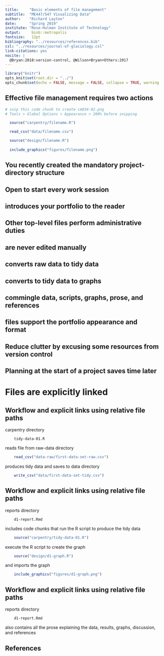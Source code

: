 ```yaml
---
title:     "Basic elements of file management"
subtitle:  "ME447/547 Visualizing Data"
author:    "Richard Layton"
date:      "Spring 2019"
institute: "Rose-Hulman Institute of Technology"
output:     binb::metropolis
fontsize:   12pt
bibliography: "../resources/references.bib"
csl: "../resources/journal-of-glaciology.csl"
link-citations: yes
nocite: | 
  @Bryan:2018:version-control, @Wilson+Bryan+Others:2017
---
```


```r
library("knitr")
opts_knit$set(root.dir = "../")
opts_chunk$set(echo = FALSE, message = FALSE, collapse = TRUE, warning = FALSE)
```

## Effective file management requires two actions

```r
# snip this code chunk to create cm034-02.png
# Tools > Global Options > Appearance > 200% before snipping

  source("carpentry/filename.R")

  read_csv("data/filename.csv")

  source("design/filename.R")
  
  include_graphics("figures/filename.png")

```

\smallskip

\begin{columns}[onlytextwidth]
\begin{column}{0.35\textwidth}\raggedleft
Plan the structure at the beginning
\end{column}

\begin{column}{0.6\textwidth}
\includegraphics[height=45mm]{../resources/cm034-01.png}\\
\vspace{0.5\baselineskip}
\end{column}        
\end{columns}

\smallskip
  
\begin{columns}[onlytextwidth]
\begin{column}{0.35\textwidth}\raggedleft
Explicitly link files 
\end{column}

\begin{column}{0.6\textwidth}
\includegraphics[height=17mm]{../resources/cm034-02.png}
\end{column}        
\end{columns}

  
  

 
  
  
  
  
  
  
  
## You recently created the mandatory project-directory structure 

\bigskip\bigskip

  \begin{columns}[onlytextwidth]
  \begin{column}{0.05\textwidth}\raggedleft
\includegraphics[height=0.6\baselineskip]{../resources/icon-folder.png}\\  
\includegraphics[height=0.6\baselineskip]{../resources/icon-folder.png}\\ 
\includegraphics[height=0.6\baselineskip]{../resources/icon-folder.png}\\  
\includegraphics[height=0.6\baselineskip]{../resources/icon-folder.png}\\  
\includegraphics[height=0.6\baselineskip]{../resources/icon-folder.png}\\ 
\includegraphics[height=0.6\baselineskip]{../resources/icon-folder.png}\\  
\includegraphics[height=0.6\baselineskip]{../resources/icon-folder.png}\\ 
\includegraphics[height=0.6\baselineskip]{../resources/icon-folder.png}\\  
\includegraphics[height=0.6\baselineskip]{../resources/icon-folder.png}\\  
\includegraphics[height=0.6\baselineskip]{../resources/icon-document.png}\\  
\includegraphics[height=0.6\baselineskip]{../resources/icon-RStudio.png}\\ 
\includegraphics[height=0.6\baselineskip]{../resources/icon-RStudio.png}\\  
\includegraphics[height=0.6\baselineskip]{../resources/icon-Rproj.png}\\  
  \end{column}
  \begin{column}{1mm}\end{column}
  \begin{column}{0.2\textwidth}
carpentry\\
data\\  
data-raw\\
design\\
figures\\
manage\\
practice\\
reports\\
resources\\
.gitignore\\
.Renviron\\
README.Rmd\\
portfolio.Rproj\\
  \end{column} 
  \begin{column}{4mm}\end{column}
  \begin{column}{0.75\textwidth}
\textcolor{white}{$\triangleleft$}\\
\textcolor{white}{$\triangleleft$}\\ 
\textcolor{white}{$\triangleleft$}\\  
\textcolor{white}{$\triangleleft$}\\ 
\textcolor{white}{$\triangleleft$}\\  
\textcolor{white}{$\triangleleft$}\\ 
\textcolor{white}{$\triangleleft$}\\ 
\textcolor{white}{$\triangleleft$}\\ 
\textcolor{white}{$\triangleleft$}\\   
\textcolor{white}{$\triangleleft$}\\ 
\textcolor{white}{$\triangleleft$}\\ 
\textcolor{white}{$\triangleleft$}\\ 
\textcolor{white}{$\triangleleft$}\\     
  \end{column}
  \end{columns}
  
  
  
  
  
## Open \alert{portfolio.Rproj} to start every work session  

\bigskip\bigskip

  \begin{columns}[onlytextwidth]
  \begin{column}{0.05\textwidth}\raggedleft
\includegraphics[height=0.6\baselineskip]{../resources/icon-folder.png}\\  
\includegraphics[height=0.6\baselineskip]{../resources/icon-folder.png}\\ 
\includegraphics[height=0.6\baselineskip]{../resources/icon-folder.png}\\  
\includegraphics[height=0.6\baselineskip]{../resources/icon-folder.png}\\  
\includegraphics[height=0.6\baselineskip]{../resources/icon-folder.png}\\ 
\includegraphics[height=0.6\baselineskip]{../resources/icon-folder.png}\\  
\includegraphics[height=0.6\baselineskip]{../resources/icon-folder.png}\\ 
\includegraphics[height=0.6\baselineskip]{../resources/icon-folder.png}\\  
\includegraphics[height=0.6\baselineskip]{../resources/icon-folder.png}\\  
\includegraphics[height=0.6\baselineskip]{../resources/icon-document.png}\\  
\includegraphics[height=0.6\baselineskip]{../resources/icon-RStudio.png}\\ 
\includegraphics[height=0.6\baselineskip]{../resources/icon-RStudio.png}\\  
\includegraphics[height=0.6\baselineskip]{../resources/icon-Rproj.png}\\  
  \end{column}
  \begin{column}{1mm}\end{column}
  \begin{column}{0.2\textwidth}
carpentry\\
data\\  
data-raw\\
design\\
figures\\
manage\\
practice\\
reports\\
resources\\
.gitignore\\
.Renviron\\
README.Rmd\\
portfolio.Rproj\\
  \end{column} 
  \begin{column}{4mm}\end{column}
  \begin{column}{0.75\textwidth}
\textcolor{white}{$\triangleleft$}\\ 
\textcolor{white}{$\triangleleft$}\\ 
\textcolor{white}{$\triangleleft$}\\  
\textcolor{white}{$\triangleleft$}\\ 
\textcolor{white}{$\triangleleft$}\\  
\textcolor{white}{$\triangleleft$}\\ 
\textcolor{white}{$\triangleleft$}\\ 
\textcolor{white}{$\triangleleft$}\\ 
\textcolor{white}{$\triangleleft$}\\   
\textcolor{white}{$\triangleleft$}\\  
\textcolor{white}{$\triangleleft$}\\   
\textcolor{white}{$\triangleleft$}\\   
\alert{$\triangleleft$} Sets the project directory as the working directory\\  
  \end{column}
  \end{columns}
  
  
  
  
  
  
  
  
  
## \alert{README} introduces your portfolio to the reader 

\bigskip\bigskip

  \begin{columns}[onlytextwidth]
  \begin{column}{0.05\textwidth}\raggedleft
\includegraphics[height=0.6\baselineskip]{../resources/icon-folder.png}\\  
\includegraphics[height=0.6\baselineskip]{../resources/icon-folder.png}\\ 
\includegraphics[height=0.6\baselineskip]{../resources/icon-folder.png}\\  
\includegraphics[height=0.6\baselineskip]{../resources/icon-folder.png}\\  
\includegraphics[height=0.6\baselineskip]{../resources/icon-folder.png}\\ 
\includegraphics[height=0.6\baselineskip]{../resources/icon-folder.png}\\  
\includegraphics[height=0.6\baselineskip]{../resources/icon-folder.png}\\ 
\includegraphics[height=0.6\baselineskip]{../resources/icon-folder.png}\\  
\includegraphics[height=0.6\baselineskip]{../resources/icon-folder.png}\\  
\includegraphics[height=0.6\baselineskip]{../resources/icon-document.png}\\  
\includegraphics[height=0.6\baselineskip]{../resources/icon-RStudio.png}\\ 
\includegraphics[height=0.6\baselineskip]{../resources/icon-RStudio.png}\\  
\includegraphics[height=0.6\baselineskip]{../resources/icon-Rproj.png}\\  
  \end{column}
  \begin{column}{1mm}\end{column}
  \begin{column}{0.2\textwidth}
carpentry\\
data\\  
data-raw\\
design\\
figures\\
manage\\
practice\\
reports\\
resources\\
.gitignore\\
.Renviron\\
README.Rmd\\
portfolio.Rproj\\
  \end{column} 
  \begin{column}{4mm}\end{column}
  \begin{column}{0.75\textwidth}
\textcolor{white}{$\triangleleft$}\\ 
\textcolor{white}{$\triangleleft$}\\ 
\textcolor{white}{$\triangleleft$}\\  
\textcolor{white}{$\triangleleft$}\\ 
\textcolor{white}{$\triangleleft$}\\  
\textcolor{white}{$\triangleleft$}\\ 
\textcolor{white}{$\triangleleft$}\\ 
\textcolor{white}{$\triangleleft$}\\ 
\textcolor{white}{$\triangleleft$}\\   
\textcolor{white}{$\triangleleft$}\\  
\textcolor{white}{$\triangleleft$}\\   
\alert{$\triangleleft$} Creates the main page of your portfolio website\\ 
\textcolor{white}{$\triangleleft$}\\       
  \end{column}
  \end{columns}




## Other top-level files perform administrative duties

\bigskip\bigskip

  \begin{columns}[onlytextwidth]
  \begin{column}{0.05\textwidth}\raggedleft
\includegraphics[height=0.6\baselineskip]{../resources/icon-folder.png}\\  
\includegraphics[height=0.6\baselineskip]{../resources/icon-folder.png}\\ 
\includegraphics[height=0.6\baselineskip]{../resources/icon-folder.png}\\  
\includegraphics[height=0.6\baselineskip]{../resources/icon-folder.png}\\  
\includegraphics[height=0.6\baselineskip]{../resources/icon-folder.png}\\ 
\includegraphics[height=0.6\baselineskip]{../resources/icon-folder.png}\\  
\includegraphics[height=0.6\baselineskip]{../resources/icon-folder.png}\\ 
\includegraphics[height=0.6\baselineskip]{../resources/icon-folder.png}\\  
\includegraphics[height=0.6\baselineskip]{../resources/icon-folder.png}\\  
\includegraphics[height=0.6\baselineskip]{../resources/icon-document.png}\\  
\includegraphics[height=0.6\baselineskip]{../resources/icon-RStudio.png}\\ 
\includegraphics[height=0.6\baselineskip]{../resources/icon-RStudio.png}\\  
\includegraphics[height=0.6\baselineskip]{../resources/icon-Rproj.png}\\  
  \end{column}
  \begin{column}{1mm}\end{column}
  \begin{column}{0.2\textwidth}
carpentry\\
data\\  
data-raw\\
design\\
figures\\
manage\\
practice\\
reports\\
resources\\
.gitignore\\
.Renviron\\
README.Rmd\\
portfolio.Rproj\\
  \end{column} 
  \begin{column}{4mm}\end{column}
  \begin{column}{0.75\textwidth}
\textcolor{white}{$\triangleleft$}\\ 
\textcolor{white}{$\triangleleft$}\\ 
\textcolor{white}{$\triangleleft$}\\  
\textcolor{white}{$\triangleleft$}\\ 
\textcolor{white}{$\triangleleft$}\\  
\textcolor{white}{$\triangleleft$}\\ 
\textcolor{white}{$\triangleleft$}\\ 
\textcolor{white}{$\triangleleft$}\\ 
\textcolor{white}{$\triangleleft$}\\   
\alert{$\triangleleft$} Directs Git to ignore specific files\\
\alert{$\triangleleft$} Stores packages in a library separate from base R\\ 
\textcolor{white}{$\triangleleft$}\\ 
\textcolor{white}{$\triangleleft$}\\   
  \end{column}
  \end{columns}
  
  
  
  
  
  
  
## \alert{Raw data} are never edited manually

\bigskip\bigskip

  \begin{columns}[onlytextwidth]
  \begin{column}{0.05\textwidth}\raggedleft
\includegraphics[height=0.6\baselineskip]{../resources/icon-folder.png}\\  
\includegraphics[height=0.6\baselineskip]{../resources/icon-folder.png}\\ 
\includegraphics[height=0.6\baselineskip]{../resources/icon-folder.png}\\  
\includegraphics[height=0.6\baselineskip]{../resources/icon-folder.png}\\  
\includegraphics[height=0.6\baselineskip]{../resources/icon-folder.png}\\ 
\includegraphics[height=0.6\baselineskip]{../resources/icon-folder.png}\\  
\includegraphics[height=0.6\baselineskip]{../resources/icon-folder.png}\\ 
\includegraphics[height=0.6\baselineskip]{../resources/icon-folder.png}\\  
\includegraphics[height=0.6\baselineskip]{../resources/icon-folder.png}\\  
\includegraphics[height=0.6\baselineskip]{../resources/icon-document.png}\\  
\includegraphics[height=0.6\baselineskip]{../resources/icon-RStudio.png}\\ 
\includegraphics[height=0.6\baselineskip]{../resources/icon-RStudio.png}\\  
\includegraphics[height=0.6\baselineskip]{../resources/icon-Rproj.png}\\  
  \end{column}
  \begin{column}{1mm}\end{column}
  \begin{column}{0.2\textwidth}
carpentry\\
data\\  
data-raw\\
design\\
figures\\
manage\\
practice\\
reports\\
resources\\
.gitignore\\
.Renviron\\
README.Rmd\\
portfolio.Rproj\\
  \end{column} 
  \begin{column}{4mm}\end{column}
  \begin{column}{0.75\textwidth}
\textcolor{white}{$\triangleleft$}\\ 
\textcolor{white}{$\triangleleft$}\\  
\alert{$\triangleleft$} Data in its original form\\
\textcolor{white}{$\triangleleft$}\\ 
\textcolor{white}{$\triangleleft$}\\ 
\textcolor{white}{$\triangleleft$}\\ 
\textcolor{white}{$\triangleleft$}\\ 
\textcolor{white}{$\triangleleft$}\\ 
\textcolor{white}{$\triangleleft$}\\   
\textcolor{white}{$\triangleleft$}\\ 
\textcolor{white}{$\triangleleft$}\\ 
\textcolor{white}{$\triangleleft$}\\ 
\textcolor{white}{$\triangleleft$}\\     
  \end{column}
  \end{columns}  
  
  
  
  
  
  
  
## \alert{Data carpentry} converts raw data to tidy data

\bigskip\bigskip

  \begin{columns}[onlytextwidth]
  \begin{column}{0.05\textwidth}\raggedleft
\includegraphics[height=0.6\baselineskip]{../resources/icon-folder.png}\\  
\includegraphics[height=0.6\baselineskip]{../resources/icon-folder.png}\\ 
\includegraphics[height=0.6\baselineskip]{../resources/icon-folder.png}\\  
\includegraphics[height=0.6\baselineskip]{../resources/icon-folder.png}\\  
\includegraphics[height=0.6\baselineskip]{../resources/icon-folder.png}\\ 
\includegraphics[height=0.6\baselineskip]{../resources/icon-folder.png}\\  
\includegraphics[height=0.6\baselineskip]{../resources/icon-folder.png}\\ 
\includegraphics[height=0.6\baselineskip]{../resources/icon-folder.png}\\  
\includegraphics[height=0.6\baselineskip]{../resources/icon-folder.png}\\  
\includegraphics[height=0.6\baselineskip]{../resources/icon-document.png}\\  
\includegraphics[height=0.6\baselineskip]{../resources/icon-RStudio.png}\\ 
\includegraphics[height=0.6\baselineskip]{../resources/icon-RStudio.png}\\  
\includegraphics[height=0.6\baselineskip]{../resources/icon-Rproj.png}\\  
  \end{column}
  \begin{column}{1mm}\end{column}
  \begin{column}{0.2\textwidth}
carpentry\\
data\\  
data-raw\\
design\\
figures\\
manage\\
practice\\
reports\\
resources\\
.gitignore\\
.Renviron\\
README.Rmd\\
portfolio.Rproj\\
  \end{column} 
  \begin{column}{4mm}\end{column}
  \begin{column}{0.75\textwidth}
\alert{$\triangleleft$} R scripts that create and save tidy data\\
\alert{$\triangleleft$} Tidy data saved here, read by design scripts\\ 
\textcolor{white}{$\triangleleft$}\\
\textcolor{white}{$\triangleleft$}\\  
\textcolor{white}{$\triangleleft$}\\
\textcolor{white}{$\triangleleft$}\\ 
\textcolor{white}{$\triangleleft$}\\ 
\textcolor{white}{$\triangleleft$}\\ 
\textcolor{white}{$\triangleleft$}\\   
\textcolor{white}{$\triangleleft$}\\ 
\textcolor{white}{$\triangleleft$}\\ 
\textcolor{white}{$\triangleleft$}\\ 
\textcolor{white}{$\triangleleft$}\\     
  \end{column}
  \end{columns}  
  
  
  
  
## \alert{Graph design} converts to tidy data to graphs 

\bigskip\bigskip

  \begin{columns}[onlytextwidth]
  \begin{column}{0.05\textwidth}\raggedleft
\includegraphics[height=0.6\baselineskip]{../resources/icon-folder.png}\\  
\includegraphics[height=0.6\baselineskip]{../resources/icon-folder.png}\\ 
\includegraphics[height=0.6\baselineskip]{../resources/icon-folder.png}\\  
\includegraphics[height=0.6\baselineskip]{../resources/icon-folder.png}\\  
\includegraphics[height=0.6\baselineskip]{../resources/icon-folder.png}\\ 
\includegraphics[height=0.6\baselineskip]{../resources/icon-folder.png}\\  
\includegraphics[height=0.6\baselineskip]{../resources/icon-folder.png}\\ 
\includegraphics[height=0.6\baselineskip]{../resources/icon-folder.png}\\  
\includegraphics[height=0.6\baselineskip]{../resources/icon-folder.png}\\  
\includegraphics[height=0.6\baselineskip]{../resources/icon-document.png}\\  
\includegraphics[height=0.6\baselineskip]{../resources/icon-RStudio.png}\\ 
\includegraphics[height=0.6\baselineskip]{../resources/icon-RStudio.png}\\  
\includegraphics[height=0.6\baselineskip]{../resources/icon-Rproj.png}\\  
  \end{column}
  \begin{column}{1mm}\end{column}
  \begin{column}{0.2\textwidth}
carpentry\\
data\\  
data-raw\\
design\\
figures\\
manage\\
practice\\
reports\\
resources\\
.gitignore\\
.Renviron\\
README.Rmd\\
portfolio.Rproj\\
  \end{column} 
  \begin{column}{4mm}\end{column}
  \begin{column}{0.75\textwidth}
\textcolor{white}{$\triangleleft$}\\
\textcolor{white}{$\triangleleft$}\\ 
\textcolor{white}{$\triangleleft$}\\
\alert{$\triangleleft$} R scripts that create and save graphs\\   
\alert{$\triangleleft$} Graphs saved here, imported by report scripts\\
\textcolor{white}{$\triangleleft$}\\
\textcolor{white}{$\triangleleft$}\\ 
\textcolor{white}{$\triangleleft$}\\ 
\textcolor{white}{$\triangleleft$}\\   
\textcolor{white}{$\triangleleft$}\\ 
\textcolor{white}{$\triangleleft$}\\ 
\textcolor{white}{$\triangleleft$}\\ 
\textcolor{white}{$\triangleleft$}\\     
  \end{column}
  \end{columns}  
  
  
  
  
  
## \alert{Reports} commingle data, scripts, graphs, prose, and references 

\bigskip\bigskip

  \begin{columns}[onlytextwidth]
  \begin{column}{0.05\textwidth}\raggedleft
\includegraphics[height=0.6\baselineskip]{../resources/icon-folder.png}\\  
\includegraphics[height=0.6\baselineskip]{../resources/icon-folder.png}\\ 
\includegraphics[height=0.6\baselineskip]{../resources/icon-folder.png}\\  
\includegraphics[height=0.6\baselineskip]{../resources/icon-folder.png}\\  
\includegraphics[height=0.6\baselineskip]{../resources/icon-folder.png}\\ 
\includegraphics[height=0.6\baselineskip]{../resources/icon-folder.png}\\  
\includegraphics[height=0.6\baselineskip]{../resources/icon-folder.png}\\ 
\includegraphics[height=0.6\baselineskip]{../resources/icon-folder.png}\\  
\includegraphics[height=0.6\baselineskip]{../resources/icon-folder.png}\\  
\includegraphics[height=0.6\baselineskip]{../resources/icon-document.png}\\  
\includegraphics[height=0.6\baselineskip]{../resources/icon-RStudio.png}\\ 
\includegraphics[height=0.6\baselineskip]{../resources/icon-RStudio.png}\\  
\includegraphics[height=0.6\baselineskip]{../resources/icon-Rproj.png}\\  
  \end{column}
  \begin{column}{1mm}\end{column}
  \begin{column}{0.2\textwidth}
carpentry\\
data\\  
data-raw\\
design\\
figures\\
manage\\
practice\\
reports\\
resources\\
.gitignore\\
.Renviron\\
README.Rmd\\
portfolio.Rproj\\
  \end{column} 
  \begin{column}{4mm}\end{column}
  \begin{column}{0.75\textwidth}
\textcolor{white}{$\triangleleft$}\\
\textcolor{white}{$\triangleleft$}\\
\textcolor{white}{$\triangleleft$}\\ 
\textcolor{white}{$\triangleleft$}\\
\textcolor{white}{$\triangleleft$}\\ 
\textcolor{white}{$\triangleleft$}\\
\textcolor{white}{$\triangleleft$}\\ 
\alert{$\triangleleft$} One Rmd report per graph\\ 
\textcolor{white}{$\triangleleft$}\\   
\textcolor{white}{$\triangleleft$}\\ 
\textcolor{white}{$\triangleleft$}\\ 
\alert{$\triangleleft$} Provides links to individual reports\\ 
\textcolor{white}{$\triangleleft$}\\     
  \end{column}
  \end{columns}  
  
  
  
  
  
  
##  \alert{Resource} files support the portfolio appearance and format

\bigskip\bigskip

  \begin{columns}[onlytextwidth]
  \begin{column}{0.05\textwidth}\raggedleft
\includegraphics[height=0.6\baselineskip]{../resources/icon-folder.png}\\  
\includegraphics[height=0.6\baselineskip]{../resources/icon-folder.png}\\ 
\includegraphics[height=0.6\baselineskip]{../resources/icon-folder.png}\\  
\includegraphics[height=0.6\baselineskip]{../resources/icon-folder.png}\\  
\includegraphics[height=0.6\baselineskip]{../resources/icon-folder.png}\\ 
\includegraphics[height=0.6\baselineskip]{../resources/icon-folder.png}\\  
\includegraphics[height=0.6\baselineskip]{../resources/icon-folder.png}\\ 
\includegraphics[height=0.6\baselineskip]{../resources/icon-folder.png}\\  
\includegraphics[height=0.6\baselineskip]{../resources/icon-folder.png}\\  
\includegraphics[height=0.6\baselineskip]{../resources/icon-document.png}\\  
\includegraphics[height=0.6\baselineskip]{../resources/icon-RStudio.png}\\ 
\includegraphics[height=0.6\baselineskip]{../resources/icon-RStudio.png}\\  
\includegraphics[height=0.6\baselineskip]{../resources/icon-Rproj.png}\\  
  \end{column}
  \begin{column}{1mm}\end{column}
  \begin{column}{0.2\textwidth}
carpentry\\
data\\  
data-raw\\
design\\
figures\\
manage\\
practice\\
reports\\
resources\\
.gitignore\\
.Renviron\\
README.Rmd\\
portfolio.Rproj\\
  \end{column} 
  \begin{column}{4mm}\end{column}
  \begin{column}{0.75\textwidth}
\textcolor{white}{$\triangleleft$}\\
\textcolor{white}{$\triangleleft$}\\ 
\textcolor{white}{$\triangleleft$}\\
\textcolor{white}{$\triangleleft$}\\ 
\textcolor{white}{$\triangleleft$}\\
\textcolor{white}{$\triangleleft$}\\ 
\textcolor{white}{$\triangleleft$}\\ 
\alert{$\triangleleft$} Reports explicitly call on resource files\\ 
\alert{$\triangleleft$} Image downloads and bibliography files\\  
\textcolor{white}{$\triangleleft$}\\ 
\textcolor{white}{$\triangleleft$}\\ 
\textcolor{white}{$\triangleleft$}\\ 
\textcolor{white}{$\triangleleft$}\\     
  \end{column}
  \end{columns} 
  
  
  
  
  
  
  
  
## Reduce clutter by excusing some resources from version control 

\bigskip\bigskip

  \begin{columns}[onlytextwidth]
  \begin{column}{0.05\textwidth}\raggedleft
\includegraphics[height=0.6\baselineskip]{../resources/icon-folder.png}\\  
\includegraphics[height=0.6\baselineskip]{../resources/icon-folder.png}\\ 
\includegraphics[height=0.6\baselineskip]{../resources/icon-folder.png}\\  
\includegraphics[height=0.6\baselineskip]{../resources/icon-folder.png}\\  
\includegraphics[height=0.6\baselineskip]{../resources/icon-folder.png}\\ 
\includegraphics[height=0.6\baselineskip]{../resources/icon-folder.png}\\  
\includegraphics[height=0.6\baselineskip]{../resources/icon-folder.png}\\ 
\includegraphics[height=0.6\baselineskip]{../resources/icon-folder.png}\\  
\includegraphics[height=0.6\baselineskip]{../resources/icon-folder.png}\\  
\includegraphics[height=0.6\baselineskip]{../resources/icon-document.png}\\  
\includegraphics[height=0.6\baselineskip]{../resources/icon-RStudio.png}\\ 
\includegraphics[height=0.6\baselineskip]{../resources/icon-RStudio.png}\\  
\includegraphics[height=0.6\baselineskip]{../resources/icon-Rproj.png}\\  
  \end{column}
  \begin{column}{1mm}\end{column}
  \begin{column}{0.2\textwidth}
carpentry\\
data\\  
data-raw\\
design\\
figures\\
manage\\
practice\\
reports\\
resources\\
.gitignore\\
.Renviron\\
README.Rmd\\
portfolio.Rproj\\
  \end{column} 
  \begin{column}{4mm}\end{column}
  \begin{column}{0.75\textwidth}
\textcolor{white}{$\triangleleft$}\\
\textcolor{white}{$\triangleleft$}\\ 
\textcolor{white}{$\triangleleft$}\\
\textcolor{white}{$\triangleleft$}\\ 
\textcolor{white}{$\triangleleft$}\\
\alert{$\triangleleft$} Correspondence and project management\\  
\alert{$\triangleleft$} Scripts for practicing and learning R\\  
\textcolor{white}{$\triangleleft$}\\  
\textcolor{white}{$\triangleleft$}\\   
\alert{$\triangleleft$} Directs Git to ignore specific files\\
\textcolor{white}{$\triangleleft$}\\ 
\textcolor{white}{$\triangleleft$}\\ 
\textcolor{white}{$\triangleleft$}\\     
  \end{column}
  \end{columns} 
  
  
  
  
  
  
  
## Planning at the start of a project saves time later

\bigskip\bigskip

  \begin{columns}[onlytextwidth]
  \begin{column}{0.05\textwidth}\raggedleft
\includegraphics[height=0.6\baselineskip]{../resources/icon-folder.png}\\  
\includegraphics[height=0.6\baselineskip]{../resources/icon-folder.png}\\ 
\includegraphics[height=0.6\baselineskip]{../resources/icon-folder.png}\\  
\includegraphics[height=0.6\baselineskip]{../resources/icon-folder.png}\\  
\includegraphics[height=0.6\baselineskip]{../resources/icon-folder.png}\\ 
\includegraphics[height=0.6\baselineskip]{../resources/icon-folder.png}\\  
\includegraphics[height=0.6\baselineskip]{../resources/icon-folder.png}\\ 
\includegraphics[height=0.6\baselineskip]{../resources/icon-folder.png}\\  
\includegraphics[height=0.6\baselineskip]{../resources/icon-folder.png}\\  
\includegraphics[height=0.6\baselineskip]{../resources/icon-document.png}\\  
\includegraphics[height=0.6\baselineskip]{../resources/icon-RStudio.png}\\ 
\includegraphics[height=0.6\baselineskip]{../resources/icon-RStudio.png}\\  
\includegraphics[height=0.6\baselineskip]{../resources/icon-Rproj.png}\\  
  \end{column}
  \begin{column}{1mm}\end{column}
  \begin{column}{0.2\textwidth}
carpentry\\
data\\  
data-raw\\
design\\
figures\\
manage\\
practice\\
reports\\
resources\\
.gitignore\\
.Renviron\\
README.Rmd\\
portfolio.Rproj\\
  \end{column} 
  \begin{column}{4mm}\end{column}
  \begin{column}{0.75\textwidth}
\alert{$\triangleleft$} R scripts that create and save tidy data\\
\alert{$\triangleleft$} Tidy data saved here, read by design scripts\\ 
\alert{$\triangleleft$} Data in its original form\\
\alert{$\triangleleft$} R scripts that create and save graphs\\   
\alert{$\triangleleft$} Graphs saved here, imported by report scripts\\
\alert{$\triangleleft$} Correspondence and project management\\  
\alert{$\triangleleft$} Scripts for practicing and learning R\\  
\alert{$\triangleleft$} Reports explicitly call on resource files\\ 
\alert{$\triangleleft$} Image downloads and bibliography files\\  
\alert{$\triangleleft$} Directs Git to ignore specific files\\
\alert{$\triangleleft$} Stores packages in a library separate from base R\\ 
\alert{$\triangleleft$} Creates the main page of your portfolio website\\ 
\alert{$\triangleleft$} Sets the project directory as the working directory\\     
  \end{column}
  \end{columns}   
  
  
  
# Files are explicitly linked  



## Workflow and explicit links using relative file paths 

\includegraphics[height=0.6\baselineskip]{../resources/icon-folder.png} carpentry directory

        tidy-data-01.R

reads file from raw-data directory

```r
    read_csv("data-raw/first-data-set-raw.csv")
```

produces tidy data and saves to data directory 

```r
    write_csv("data/first-data-set-tidy.csv")
```




## Workflow and explicit links using relative file paths 

\includegraphics[height=0.6\baselineskip]{../resources/icon-folder.png} reports directory

        d1-report.Rmd

includes code chunks that run the R script to produce the tidy data 

```r
    source("carpentry/tidy-data-01.R")
```

execute the R script to create the graph 

```r
    source("design/d1-graph.R")
```

and imports the graph 

```r
    include_graphics("figures/d1-graph.png")
```





## Workflow and explicit links using relative file paths 

\includegraphics[height=0.6\baselineskip]{../resources/icon-folder.png} reports directory

        d1-report.Rmd

also contains all the prose explaining the data, results, graphs, discussion, and references







## References 
\scriptsize
